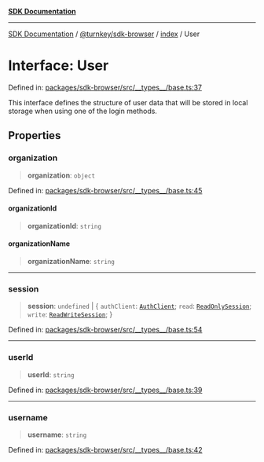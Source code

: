 [**SDK Documentation**](../../../../README.mdx)

***

[SDK Documentation](../../../../packages.mdx) / [@turnkey/sdk-browser](../../README.mdx) / [index](../README.mdx) / User

# Interface: User

Defined in: [packages/sdk-browser/src/\_\_types\_\_/base.ts:37](https://github.com/tkhq/sdk/blob/e1b1a69bdd608320aaf03cc2dbbf68dc0c52b28d/packages/sdk-browser/src/__types__/base.ts#L37)

This interface defines the structure of user data that will be stored in local storage
when using one of the login methods.

## Properties

### organization

> **organization**: `object`

Defined in: [packages/sdk-browser/src/\_\_types\_\_/base.ts:45](https://github.com/tkhq/sdk/blob/e1b1a69bdd608320aaf03cc2dbbf68dc0c52b28d/packages/sdk-browser/src/__types__/base.ts#L45)

#### organizationId

> **organizationId**: `string`

#### organizationName

> **organizationName**: `string`

***

### session

> **session**: `undefined` \| \{ `authClient`: [`AuthClient`](../enumerations/AuthClient.mdx); `read`: [`ReadOnlySession`](ReadOnlySession.mdx); `write`: [`ReadWriteSession`](ReadWriteSession.mdx); \}

Defined in: [packages/sdk-browser/src/\_\_types\_\_/base.ts:54](https://github.com/tkhq/sdk/blob/e1b1a69bdd608320aaf03cc2dbbf68dc0c52b28d/packages/sdk-browser/src/__types__/base.ts#L54)

***

### userId

> **userId**: `string`

Defined in: [packages/sdk-browser/src/\_\_types\_\_/base.ts:39](https://github.com/tkhq/sdk/blob/e1b1a69bdd608320aaf03cc2dbbf68dc0c52b28d/packages/sdk-browser/src/__types__/base.ts#L39)

***

### username

> **username**: `string`

Defined in: [packages/sdk-browser/src/\_\_types\_\_/base.ts:42](https://github.com/tkhq/sdk/blob/e1b1a69bdd608320aaf03cc2dbbf68dc0c52b28d/packages/sdk-browser/src/__types__/base.ts#L42)
